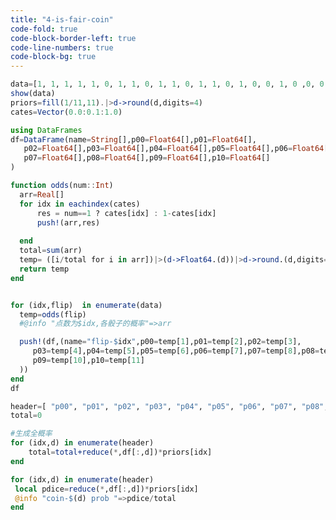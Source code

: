 ```yaml
---
title: "4-is-fair-coin"
code-fold: true
code-block-border-left: true
code-line-numbers: true
code-block-bg: true
---
```


```julia
data=[1, 1, 1, 1, 1, 0, 1, 1, 0, 1, 1, 0, 1, 1, 0, 1, 0, 0, 1, 0 ,0, 0, 1, 1, 1, 1, 1, 1, 1, 0, 1, 1, 0, 0, 0, 1, 0, 1, 1, 0, 1, 0, 0, 0, 1, 1, 0, 1, 1, 0, 0, 1, 0, 0, 1, 1, 1, 0, 1, 0 ,0, 0, 1, 1, 1, 1, 0, 1, 0, 1, 1, 1, 1, 0, 1, 0, 1, 1, 1, 1,1, 1, 0, 1, 1, 0, 1, 0, 1, 1, 1, 1, 1, 1, 0, 0, 1, 1, 0, 1]
show(data)
priors=fill(1/11,11).|>d->round(d,digits=4)
cates=Vector(0.0:0.1:1.0)

```


```julia
using DataFrames
df=DataFrame(name=String[],p00=Float64[],p01=Float64[],
   p02=Float64[],p03=Float64[],p04=Float64[],p05=Float64[],p06=Float64[],
   p07=Float64[],p08=Float64[],p09=Float64[],p10=Float64[]
)

function odds(num::Int)
  arr=Real[]
  for idx in eachindex(cates)
      res = num==1 ? cates[idx] : 1-cates[idx]
      push!(arr,res)
      
  end 
  total=sum(arr)
  temp= ([i/total for i in arr])|>(d->Float64.(d))|>d->round.(d,digits=2)
  return temp 
end


for (idx,flip)  in enumerate(data)
  temp=odds(flip)
  #@info "点数为$idx,各骰子的概率"=>arr

  push!(df,(name="flip-$idx",p00=temp[1],p01=temp[2],p02=temp[3],
     p03=temp[4],p04=temp[5],p05=temp[6],p06=temp[7],p07=temp[8],p08=temp[9],
     p09=temp[10],p10=temp[11]
  ))
end
df

```

```julia
header=[ "p00", "p01", "p02", "p03", "p04", "p05", "p06", "p07", "p08", "p09", "p10"]
total=0

#生成全概率
for (idx,d) in enumerate(header)
    total=total+reduce(*,df[:,d])*priors[idx]
end

for (idx,d) in enumerate(header)
 local pdice=reduce(*,df[:,d])*priors[idx]
 @info "coin-$(d) prob "=>pdice/total
end

```




